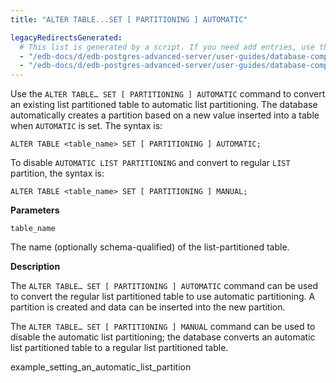 ```yaml
---
title: "ALTER TABLE...SET [ PARTITIONING ] AUTOMATIC"

legacyRedirectsGenerated:
  # This list is generated by a script. If you need add entries, use the `legacyRedirects` key.
  - "/edb-docs/d/edb-postgres-advanced-server/user-guides/database-compatibility-table-partitioning-guide/13/alter_table_set_partitioning_automatic.html"
  - "/edb-docs/d/edb-postgres-advanced-server/user-guides/database-compatibility-table-partitioning-guide/latest/alter_table_set_partitioning_automatic.html"
---
```


<div id="alter_table_set_partitioning_automatic" class="registered_link"></div>

Use the `ALTER TABLE… SET [ PARTITIONING ] AUTOMATIC` command to convert an existing list partitioned table to automatic list partitioning. The database automatically creates a partition based on a new value inserted into a table when `AUTOMATIC` is set. The syntax is:

```text
ALTER TABLE <table_name> SET [ PARTITIONING ] AUTOMATIC;
```

To disable `AUTOMATIC LIST PARTITIONING` and convert to regular `LIST` partition, the syntax is:

```text
ALTER TABLE <table_name> SET [ PARTITIONING ] MANUAL;
```

**Parameters**

`table_name`

 The name (optionally schema-qualified) of the list-partitioned table.

**Description**

The `ALTER TABLE… SET [ PARTITIONING ] AUTOMATIC` command can be used to convert the regular list partitioned table to use automatic partitioning. A partition is created and data can be inserted into the new partition.

The `ALTER TABLE… SET [ PARTITIONING ] MANUAL` command can be used to disable the automatic list partitioning; the database converts an automatic list partitioned table to a regular list partitioned table.

<div class="toctree" maxdepth="3">

example_setting_an_automatic_list_partition

</div>

